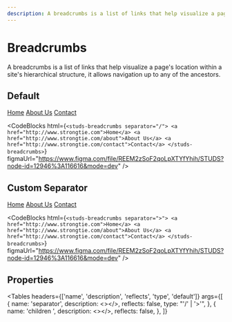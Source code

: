 ```yaml
---
description: A breadcrumbs is a list of links that help visualize a page's location within a site's hierarchical structure, it allows navigation up to any of the ancestors.
---
```


# Breadcrumbs

<HeaderComponent
  htmlTag="studs-breadcrumbs"
  jsxTag="StudsBreadcrumbs"
  version="Since 2.0"
  status="Draft"
  urlGithub="display/breadcrumbs.ts"
  urlStrbook="studs-display-breadcrumbs--docs"
/>

A breadcrumbs is a list of links that help visualize a page's location within a site's hierarchical structure, it allows navigation up to any of the ancestors.

## Default

<ResizerFeatures>
  <studs-breadcrumbs separator="/">
    <a href="http://www.strongtie.com">Home</a>
    <a href="http://www.strongtie.com/about">About Us</a>
    <a href="http://www.strongtie.com/contact">Contact</a>
  </studs-breadcrumbs>
</ResizerFeatures>

<CodeBlocks
  html={`
<studs-breadcrumbs separator="/">
  <a href="http://www.strongtie.com">Home</a>
  <a href="http://www.strongtie.com/about">About Us</a>
  <a href="http://www.strongtie.com/contact">Contact</a>
</studs-breadcrumbs>
  `}
  figmaUrl="https://www.figma.com/file/REEM2zSoF2qoLpXTYfYhih/STUDS?node-id=12946%3A116616&mode=dev"
/>

## Custom Separator

<ResizerFeatures>
  <studs-breadcrumbs separator=">">
    <a href="http://www.strongtie.com">Home</a>
    <a href="http://www.strongtie.com/about">About Us</a>
    <a href="http://www.strongtie.com/contact">Contact</a>
  </studs-breadcrumbs>
</ResizerFeatures>

<CodeBlocks
  html={`
<studs-breadcrumbs separator=">">
  <a href="http://www.strongtie.com">Home</a>
  <a href="http://www.strongtie.com/about">About Us</a>
  <a href="http://www.strongtie.com/contact">Contact</a>
</studs-breadcrumbs>
  `}
  figmaUrl="https://www.figma.com/file/REEM2zSoF2qoLpXTYfYhih/STUDS?node-id=12946%3A116616&mode=dev"
/>

## Properties

<Tables
  headers={['name', 'description', 'reflects', 'type', 'default']}
  args={[
    {
      name: 'separator',
      description: <></>,
      reflects: false,
      type: "'/' | '>'",
    },
    {
      name: 'children	',
      description: <></>,
      reflects: false,
    },
  ]}
></Tables>
